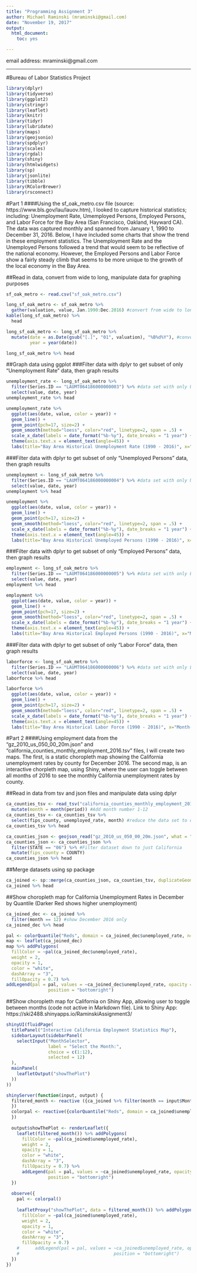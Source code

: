 ```yaml
---  
title: "Programming Assignment 3"
author: Michael Raminski (mraminski@gmail.com)  
date: "November 19, 2017"  
output: 
  html_document:  
    toc: yes  

---  
```

email address: mraminski@gmail.com
  
***

#Bureau of Labor Statistics Project

```r
library(dplyr)
library(tidyverse)
library(ggplot2)
library(stringr)
library(leaflet)
library(knitr)
library(tidyr)
library(lubridate)
library(maps)
library(geojsonio)
library(spdplyr)
library(scales)
library(rgdal)
library(shiny)
library(htmlwidgets)
library(sp)
library(jsonlite)
library(tibble)
library(RColorBrewer)
library(rsconnect)
```

#Part 1
####Using the sf_oak_metro.csv file (source: https://www.bls.gov/lau/lauov.htm), I looked to capture historical statistics; including: Unemployment Rate, Umemployed Persons, Employed Persons, and Labor Force for the Bay Area (San Francisco, Oakland, Hayward CA). The data was captured monthly and spanned from January 1, 1990 to December 31, 2016. Below, I have included some charts that show the trend in these employment statistics. The Unemployment Rate and the Unemployed Persons followed a trend that would seem to be reflective of the national economy. However, the Employed Persons and Labor Force show a fairly steady climb that seems to be more unique to the growth of the local economy in the Bay Area. 

##Read in data, convert from wide to long, manipulate data for graphing purposes

```r
sf_oak_metro <- read.csv("sf_oak_metro.csv")

long_sf_oak_metro <- sf_oak_metro %>% 
  gather(valuation, value, Jan.1990:Dec.2016) #convert from wide to long
kable(long_sf_oak_metro) %>% 
  head

long_sf_oak_metro <- long_sf_oak_metro %>% 
  mutate(date = as.Date(gsub("[.]", "01", valuation), "%B%d%Y"), #convert to date format
         year = year(date))

long_sf_oak_metro %>% head
```

##Graph data using ggplot
###Filter data with dplyr to get subset of only "Unemployment Rate" data, then graph results

```r
unemployment_rate <- long_sf_oak_metro %>% 
  filter(Series.ID == "LAUMT064186000000003") %>% #data set with only Unemployment Rate
  select(value, date, year)
unemployment_rate %>% head

unemployment_rate %>% 
  ggplot(aes(date, value, color = year)) +
  geom_line() +
  geom_point(pch=17, size=2) +
  geom_smooth(method="loess", color="red", linetype=2, span = .5) +
  scale_x_date(labels = date_format("%b-%y"), date_breaks = "1 year") +
  theme(axis.text.x = element_text(angle=45)) +
  labs(title="Bay Area Historical Unemployment Rate (1990 - 2016)", x="Month-Year", y="Unemployment Rate (%)")
```

###Filter data with dplyr to get subset of only "Unemployed Persons" data, then graph results

```r
unemployment <- long_sf_oak_metro %>% 
  filter(Series.ID == "LAUMT064186000000004") %>% #data set with only Unemployed Persons
  select(value, date, year)
unemployment %>% head

unemployment %>% 
  ggplot(aes(date, value, color = year)) +
  geom_line() +
  geom_point(pch=17, size=2) +
  geom_smooth(method="loess", color="red", linetype=2, span = .5) +
  scale_x_date(labels = date_format("%b-%y"), date_breaks = "1 year") +
  theme(axis.text.x = element_text(angle=45)) +
  labs(title="Bay Area Historical Unemployed Persons (1990 - 2016)", x="Month-Year", y="Unemployed Persons")
```

###Filter data with dplyr to get subset of only "Employed Persons" data, then graph results

```r
employment <- long_sf_oak_metro %>% 
  filter(Series.ID == "LAUMT064186000000005") %>% #data set with only Employed Persons
  select(value, date, year)
employment %>% head

employment %>% 
  ggplot(aes(date, value, color = year)) +
  geom_line() +
  geom_point(pch=17, size=2) +
  geom_smooth(method="loess", color="red", linetype=2, span = .5) +
  scale_x_date(labels = date_format("%b-%y"), date_breaks = "1 year") +
  theme(axis.text.x = element_text(angle=45)) +
  labs(title="Bay Area Historical Employed Persons (1990 - 2016)", x="Month-Year", y="Employed Persons")
```

###Filter data with dplyr to get subset of only "Labor Force" data, then graph results

```r
laborforce <- long_sf_oak_metro %>% 
  filter(Series.ID == "LAUMT064186000000006") %>% #data set with only Labor Force
  select(value, date, year)
laborforce %>% head

laborforce %>% 
  ggplot(aes(date, value, color = year)) +
  geom_line() +
  geom_point(pch=17, size=2) +
  geom_smooth(method="loess", color="red", linetype=2, span = .5) +
  scale_x_date(labels = date_format("%b-%y"), date_breaks = "1 year") +
  theme(axis.text.x = element_text(angle=45)) +
  labs(title="Bay Area Historical Labor Force (1990 - 2016)", x="Month-Year", y="Labor Force")
```

#Part 2
####Using employment data from the "gz_2010_us_050_00_20m.json" and "california_counties_monthly_employment_2016.tsv" files, I will create two maps. The first, is a static choropleth map showing the California unemployment rates by county for December 2016. The second map, is an interactive chorpleth map, using Shiny, where the user can toggle between all months of 2016 to see the monthly California unemployment rates by county. 

##Read in data from tsv and json files and manipulate data using dplyr

```r
ca_counties_tsv <- read_tsv("california_counties_monthly_employment_2016.tsv") %>% 
  mutate(month = month(period)) #Add month number 1-12
ca_counties_tsv <- ca_counties_tsv %>% 
  select(fips_county, unemployed_rate, month) #reduce the data set to only the relevant fields
ca_counties_tsv %>% head

ca_counties_json <- geojson_read("gz_2010_us_050_00_20m.json", what = "sp")
ca_counties_json <- ca_counties_json %>% 
  filter(STATE == "06") %>% #Filter dataset down to just California 
  mutate(fips_county = COUNTY)
ca_counties_json %>% head
```

##Merge datasets using sp package

```r
ca_joined <- sp::merge(ca_counties_json, ca_counties_tsv, duplicateGeoms = TRUE)
ca_joined %>% head
```

##Show choropleth map for California Unemployment Rates in December by Quantile (Darker Red shows higher unemployment)

```r
ca_joined_dec <- ca_joined %>% 
  filter(month == 12) #show December 2016 only
ca_joined_dec %>% head

pal <- colorQuantile("Reds", domain = ca_joined_dec$unemployed_rate, n=10)
map <- leaflet(ca_joined_dec)
map %>% addPolygons(
  fillColor = ~pal(ca_joined_dec$unemployed_rate),
  weight = 2,
  opacity = 1,
  color = "white",
  dashArray = "3",
  fillOpacity = 0.7) %>% 
addLegend(pal = pal, values = ~ca_joined_dec$unemployed_rate, opacity = 0.7, title = "Unemployment Quantile",
                position = "bottomright")
```

##Show choropleth map for California on Shiny App, allowing user to toggle between months (code not active in Markdown file). 
Link to Shiny App:
https://ski2488.shinyapps.io/RaminskiAssignment3/

```r
shinyUI(fluidPage(
  titlePanel("Interactive California Employment Statistics Map"),
  sidebarLayout(sidebarPanel(
    selectInput("MonthSelector",
                label = "Select the Month:",
                choice = c(1:12),
                selected = 12)
  ),
  mainPanel(
    leafletOutput("showThePlot")
  ))
))

shinyServer(function(input, output) {
  filtered_month <- reactive ({ca_joined %>% filter(month == input$MonthSelector)
  })
  colorpal <- reactive({colorQuantile("Reds", domain = ca_joined$unemployed_rate, n=10)
  })  
  
  output$showThePlot <- renderLeaflet({
    leaflet(filtered_month()) %>% addPolygons(
      fillColor = ~pal(ca_joined$unemployed_rate),
      weight = 2,
      opacity = 1,
      color = "white",
      dashArray = "3",
      fillOpacity = 0.7) %>% 
      addLegend(pal = pal, values = ~ca_joined$unemployed_rate, opacity = 0.7, title = "Unemployment Quantile",
                position = "bottomright")
  })
  
  observe({
    pal <- colorpal()
    
    leafletProxy("showThePlot", data = filtered_month()) %>% addPolygons(
      fillColor = ~pal(ca_joined$unemployed_rate), 
      weight = 2,
      opacity = 1,
      color = "white",
      dashArray = "3",
      fillOpacity = 0.7) 
    #      addLegend(pal = pal, values = ~ca_joined$unemployed_rate, opacity = 0.7, title = "Unemployment Quantile",
    #                                    position = "bottomright")
  })
})
```
